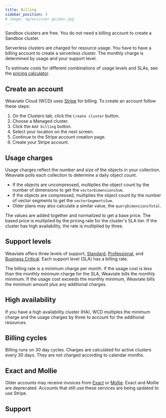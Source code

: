 ```yaml
---
title: Billing
sidebar_position: 3
# image: og/wcs/user_guides.jpg
---
```


Sandbox clusters are free. You do not need a billing account to create a Sandbox cluster.

Serverless clusters are charged for resource usage. You have to have a billing account to create a serverless cluster. The monthly charge is determined by usage and your support level.

To estimate costs for different combinations of usage levels and SLAs, see the [pricing calculator](https://weaviate.io/services/serverless).

## Create an account

Weaviate Cloud (WCD) uses [Stripe](https://stripe.com/) for billing. To create an account follow these steps:

1. On the Clusters tab, click the `Create cluster` button.
1. Choose a Managed cluster.
1. Click the `Add billing` button.<br/>
1. Select your location on the next screen.
1. Continue to the Stripe account creation page.<br/>
1. Create your Stripe account.

## Usage charges

Usage charges reflect the number and size of the objects in your collection. Weaviate polls each collection to determine a daily object count.

- If the objects are uncompressed, multiplies the object count by the number of dimensions to get the `vectorDimensionsSum`.
- If the objects are compressed, multiplies the object count by the number of vector segments to get the `vectorSegmentsSum`.
- Older plans may also calculate a similar value, the `queryDimensionsTotal`.

The values are added together and normalized to get a base price. The based price is multiplied by the pricing rate for the cluster's SLA tier. If the cluster has high availability, the rate is multiplied by three.

## Support levels

Weaviate offers three levels of support, [Standard](/developers/wcs/platform/support-levels#standard-support), [Professional](/developers/wcs/platform/support-levels#professional-support), and [Business Critical](/developers/wcs/platform/support-levels#business-critical-support). Each support level (SLA) has a billing rate.

The billing rate is a minimum charge per month. If the usage cost is less than the monthly minimum charge for the SLA, Weaviate bills the monthly minimum. If the usage cost exceeds the monthly minimum, Weaviate bills the minimum amount plus any additional charges.

## High availability

If you have a high availability cluster (HA), WCD multiples the minimum charge and the usage charges by three to account for the additional resources.

## Billing cycles

Billing runs on 30 day cycles. Charges are calculated for active clusters every 30 days. They are not charged according to calendar months.

## Exact and Mollie

Older accounts may receive invoices from [Exact](https://www.exact.com/) or [Mollie](https://www.mollie.com/). Exact and Mollie are deprecated. Accounts that still use these services are being updated to use Stripe.

## Support


<SupportAndTrouble />
